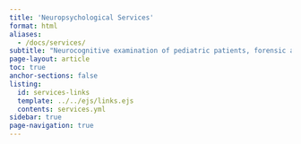 ```yaml
---
title: 'Neuropsychological Services'
format: html
aliases:
  - /docs/services/
subtitle: "Neurocognitive examination of pediatric patients, forensic and medicolegal cases, psychoeducational testing, and late-onset ADHD."
page-layout: article
toc: true
anchor-sections: false
listing:
  id: services-links
  template: ../../ejs/links.ejs
  contents: services.yml
sidebar: true
page-navigation: true
---
```


::: {#services-links .column-screen-inset-right style="max-width: 850px;"}
:::
